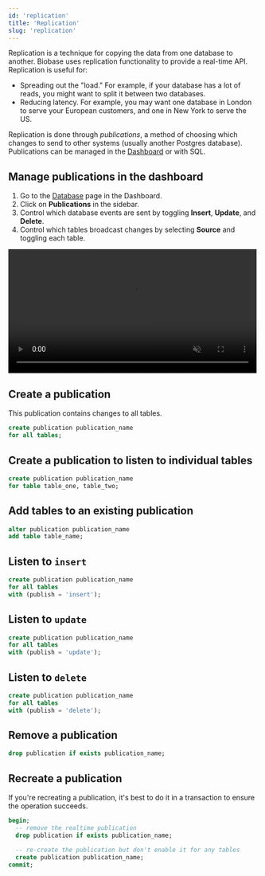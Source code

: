 ```yaml
---
id: 'replication'
title: 'Replication'
slug: 'replication'
---
```


Replication is a technique for copying the data from one database to another. Biobase uses replication functionality to provide a real-time API. Replication is useful for:

- Spreading out the "load." For example, if your database has a lot of reads, you might want to split it between two databases.
- Reducing latency. For example, you may want one database in London to serve your European customers, and one in New York to serve the US.

Replication is done through _publications_, a method of choosing which changes to send to other systems (usually another Postgres database). Publications can be managed in the [Dashboard](https://biobase.studio/dashboard) or with SQL.

## Manage publications in the dashboard

1. Go to the [Database](https://biobase.studio/dashboard/project/_/database/tables) page in the Dashboard.
2. Click on **Publications** in the sidebar.
3. Control which database events are sent by toggling **Insert**, **Update**, and **Delete**.
4. Control which tables broadcast changes by selecting **Source** and toggling each table.

<video width="99%" muted playsInline controls={true}>
  <source
    src="https://xguihxuzqibwxjnimxev.supabase.co/storage/v1/object/public/videos/docs/api/api-realtime.mp4"
    type="video/mp4"
  />
</video>

## Create a publication

This publication contains changes to all tables.

```sql
create publication publication_name
for all tables;
```

## Create a publication to listen to individual tables

```sql
create publication publication_name
for table table_one, table_two;
```

## Add tables to an existing publication

```sql
alter publication publication_name
add table table_name;
```

## Listen to `insert`

```sql
create publication publication_name
for all tables
with (publish = 'insert');
```

## Listen to `update`

```sql
create publication publication_name
for all tables
with (publish = 'update');
```

## Listen to `delete`

```sql
create publication publication_name
for all tables
with (publish = 'delete');
```

## Remove a publication

```sql
drop publication if exists publication_name;
```

## Recreate a publication

If you're recreating a publication, it's best to do it in a transaction to ensure the operation succeeds.

```sql
begin;
  -- remove the realtime publication
  drop publication if exists publication_name;

  -- re-create the publication but don't enable it for any tables
  create publication publication_name;
commit;
```
